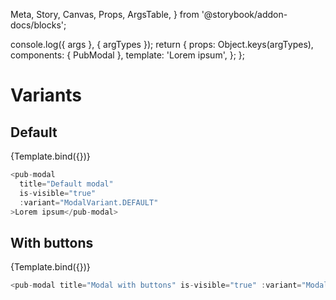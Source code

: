   Meta,
  Story,
  Canvas,
  Props,
  ArgsTable,
} from '@storybook/addon-docs/blocks';

<Meta title="pub-modal" component={PubModal} />

  console.log({ args }, { argTypes });
  return {
    props: Object.keys(argTypes),
    components: { PubModal },
    template: '<pub-modal v-bind="$props">Lorem ipsum</pub-modal>',
  };
};

# Variants

## Default

<Canvas>
  <Story
    name="Default"
    args={{
      title: 'Default modal',
      isVisible: true,
    }}
  >
    {Template.bind({})}
  </Story>
</Canvas>

```javascript
<pub-modal
  title="Default modal"
  is-visible="true"
  :variant="ModalVariant.DEFAULT"
>Lorem ipsum</pub-modal>
```

<ArgsTable story="Default" />

## With buttons

<Canvas>
  <Story
    name="WithButtons"
    args={{
      title: 'Modal with buttons',
      isVisible: true,
      variant: ModalVariant.WITH_BUTTONS,
    }}
  >
    {Template.bind({})}
  </Story>
</Canvas>

```javascript
<pub-modal title="Modal with buttons" is-visible="true" :variant="ModalVariant.WITH_BUTTONS" >Lorem ipsum</pub-modal>
```

<ArgsTable story="WithButtons" />
